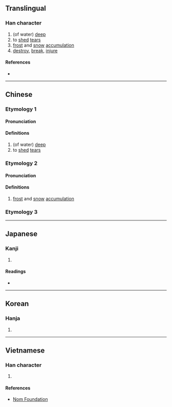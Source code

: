 {{character info/new}}
==Translingual==

===Han character===
{{Han char|rn=85|rad=水|as=11|sn=14|four=32114|canj=EUOG|ids=⿰氵崔}}

# (of water) [[deep]]
# to [[shed]] [[tear]]s
# [[frost]] and [[snow]] [[accumulation]]
# [[destroy]], [[break]], [[injure]]

====References====
* {{Han ref|kx=0648.030|dkj=18183|dj=1058.010|hdz=31724.030|uh=6F3C|ud=28476|bh=E2A8|bd=58024}}

----

==Chinese==
{{zh-forms}}

===Etymology 1===
====Pronunciation====
{{zh-pron
|m=cuǐ
|c=ceoi4
|ma=
|cat=a,v
}}

====Definitions====
{{zh-hanzi}}

# (of water) [[deep]]
# to [[shed]] [[tear]]s

===Etymology 2===
====Pronunciation====
{{zh-pron
|m=cuī
|c=ceoi2
|mc=y
|oc=y
|ma=
|cat=n
}}

====Definitions====
{{zh-hanzi}}

# [[frost]] and [[snow]] [[accumulation]]

===Etymology 3===
{{zh-see|摧|v}}

----

==Japanese==

===Kanji===
{{ja-kanji|grade=|rs=水11}}

# {{defn|lang=ja|sort=水11}}

====Readings====
* {{ja-readings|on=[[さい]] (sai), [[すい]] (sui), [[ずい]] (zui)|kun=[[ふかい]] (fukai)}}

----

==Korean==

===Hanja===
{{ko-hanja|hangeul=[[최]]|eumhun=|rv=choe|mr=ch'oe|y=choy}}

# {{defn|lang=ko|sort=水11}}

----

==Vietnamese==

===Han character===
{{vi-readings|rs=水11| hanviet = dồi, nhôi}}

# {{defn|lang=vi|sort=水11}}

====References====
*[http://nomfoundation.org/common/nom_details.php?codepoint=6f3c Nom Foundation]